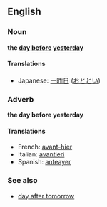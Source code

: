 ==English==
===Noun===
'''the [[day]] [[before]] [[yesterday]]'''

====Translations====
*Japanese: [[一昨日]] ([[おととい]])

===Adverb===
'''the day before yesterday'''

====Translations====
*French: [[avant-hier]]
*Italian: [[avantieri]]
*Spanish: [[anteayer]]

===See also===
*[[day after tomorrow]]